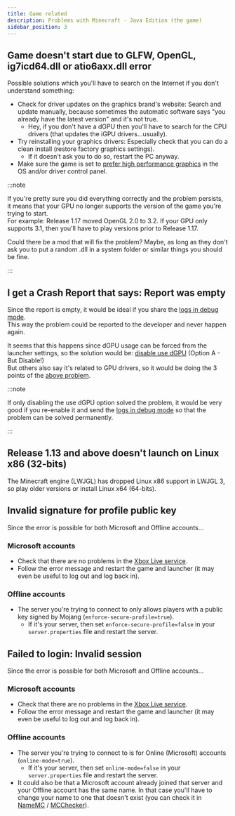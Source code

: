 ```yaml
---
title: Game related
description: Problems with Minecraft - Java Edition (the game)
sidebar_position: 3
---
```


## Game doesn't start due to GLFW, OpenGL, ig7icd64.dll or atio6axx.dll error
Possible solutions which you'll have to search on the Internet if you don't understand something:
- Check for driver updates on the graphics brand's website: Search and update manually, because sometimes the automatic software says "you already have the latest version" and it's not true.
    - Hey, if you don't have a dGPU then you'll have to search for the CPU drivers (that updates the iGPU drivers...usually).
- Try reinstalling your graphics drivers: Especially check that you can do a clean install (restore factory graphics settings).
    - If it doesn't ask you to do so, restart the PC anyway.
- Make sure the game is set to [prefer high performance graphics](/faq/game-related#how-to-change-the-gpu-used-in-the-game) in the OS and/or driver control panel.

:::note

If you're pretty sure you did everything correctly and the problem persists, it means that your GPU no longer supports the version of the game you're trying to start.\
For example: Release 1.17 moved OpenGL 2.0 to 3.2. If your GPU only supports 3.1, then you'll have to play versions prior to Release 1.17.

Could there be a mod that will fix the problem? Maybe, as long as they don't ask you to put a random .dll in a system folder or similar things you should be fine.

:::

## I get a Crash Report that says: Report was empty
Since the report is empty, it would be ideal if you share the [logs in debug mode](/faq/uncategorized#where-are-the-logs-located).\
This way the problem could be reported to the developer and never happen again.

It seems that this happens since dGPU usage can be forced from the launcher settings, so the solution would be: [disable use dGPU](/faq/game-related#how-to-change-the-gpu-used-in-the-game) (Option A - But Disable!)\
But others also say it's related to GPU drivers, so it would be doing the 3 points of the [above problem](#game-doesnt-start-due-to-glfw-opengl-ig7icd64dll-or-atio6axxdll-error).

:::note

If only disabling the use dGPU option solved the problem, it would be very good if you re-enable it and send the [logs in debug mode](/faq/uncategorized#where-are-the-logs-located) so that the problem can be solved permanently.

:::

## Release 1.13 and above doesn't launch on Linux x86 (32-bits)
The Minecraft engine (LWJGL) has dropped Linux x86 support in LWJGL 3, so play older versions or install Linux x64 (64-bits).

## Invalid signature for profile public key
Since the error is possible for both Microsoft and Offline accounts...

### Microsoft accounts
- Check that there are no problems in the [Xbox Live service](https://support.xbox.com/en-US/xbox-live-status).
- Follow the error message and restart the game and launcher (it may even be useful to log out and log back in).

### Offline accounts
- The server you're trying to connect to only allows players with a public key signed by Mojang (`enforce-secure-profile=true`).
    - If it's your server, then set `enforce-secure-profile=false` in your `server.properties` file and restart the server.

## Failed to login: Invalid session
Since the error is possible for both Microsoft and Offline accounts...

### Microsoft accounts
- Check that there are no problems in the [Xbox Live service](https://support.xbox.com/en-US/xbox-live-status).
- Follow the error message and restart the game and launcher (it may even be useful to log out and log back in).

### Offline accounts
- The server you're trying to connect to is for Online (Microsoft) accounts (`online-mode=true`).
    - If it's your server, then set `online-mode=false` in your `server.properties` file and restart the server.
- It could also be that a Microsoft account already joined that server and your Offline account has the same name. In that case you'll have to change your name to one that doesn't exist (you can check it in [NameMC](https://namemc.com/) / [MCChecker](https://mcchecker.net/)).
